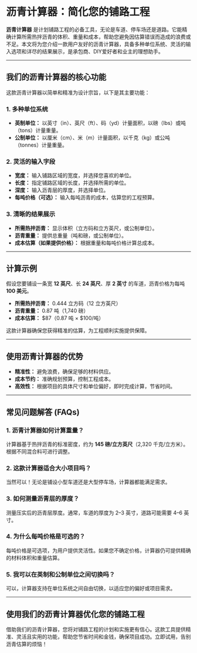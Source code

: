 # 沥青计算器：简化您的铺路工程

**沥青计算器** 是计划铺路工程的必备工具，无论是车道、停车场还是道路。它能精确计算所需热拌沥青的体积、重量和成本，帮助您避免因估算错误而造成的浪费或不足。本文将为您介绍一款用户友好的沥青计算器，具备多种单位系统、灵活的输入选项和详尽的结果展示，是承包商、DIY爱好者和业主的理想助手。

---

## 我们的沥青计算器的核心功能

这款沥青计算器以简单和精准为设计宗旨，以下是其主要功能：

### 1. 多种单位系统

- **英制单位：** 以英寸（in）、英尺（ft）、码（yd）计量面积，以磅（lbs）或吨（tons）计量重量。
- **公制单位：** 以厘米（cm）、米（m）计量面积，以千克（kg）或公吨（tonnes）计量重量。

### 2. 灵活的输入字段

- **宽度：** 输入铺路区域的宽度，并选择您喜欢的单位。
- **长度：** 指定铺路区域的长度，并选择所需的单位。
- **深度：** 输入沥青层的厚度，并选择单位。
- **每吨价格（可选）：** 输入每吨沥青的成本，估算您的工程预算。

### 3. 清晰的结果展示

- **所需热拌沥青：** 显示体积（立方码和立方英尺，或公制单位）。
- **沥青重量：** 提供总重量（吨和磅，或公制单位）。
- **成本估算（如果提供价格）：** 根据重量和每吨价格计算总成本。

---

## 计算示例

假设您要铺设一条宽 **12 英尺**、长 **24 英尺**、厚 **2 英寸** 的车道，沥青价格为每吨 **100 美元**。

- **所需热拌沥青：** 0.444 立方码（12 立方英尺）
- **沥青重量：** 0.87 吨（1,740 磅）
- **成本估算：** $87（0.87 吨 × $100/吨）

这款计算器确保您获得精准的估算，为工程顺利实施提供保障。

---

## 使用沥青计算器的优势

- **精准性：** 避免浪费，确保足够的材料供应。
- **成本节约：** 准确规划预算，控制工程成本。
- **高效性：** 根据项目的具体尺寸和单位偏好，即时完成计算，节省时间。

---

## 常见问题解答 (FAQs)

### 1. 沥青计算器如何计算重量？

计算器基于热拌沥青的标准密度，约为 **145 磅/立方英尺**（2,320 千克/立方米）。根据不同混合料可进行调整。

### 2. 这款计算器适合大小项目吗？

当然可以！无论是铺设小型车道还是大型停车场，计算器都能满足需求。

### 3. 如何测量沥青层的厚度？

测量压实后的沥青层厚度。通常，车道的厚度为 2–3 英寸，道路可能需要 4–6 英寸。

### 4. 为什么每吨价格是可选的？

每吨价格是可选项，为用户提供灵活性。如果您不确定价格，计算器仍可提供精确的材料体积和重量估算。

### 5. 我可以在英制和公制单位之间切换吗？

可以，计算器支持在单位系统之间自由切换，以适应您的偏好或项目需求。

---

## 使用我们的沥青计算器优化您的铺路工程

借助我们的沥青计算器，您将对铺路工程的计划和实施更有信心。这款工具提供精准、灵活且实用的功能，帮助您节省时间和金钱，确保项目成功。立即试用，告别沥青估算的烦恼！
